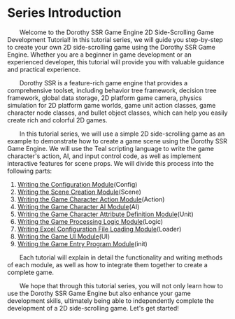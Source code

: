 
# Series Introduction

&emsp;&emsp;Welcome to the Dorothy SSR Game Engine 2D Side-Scrolling Game Development Tutorial! In this tutorial series, we will guide you step-by-step to create your own 2D side-scrolling game using the Dorothy SSR Game Engine. Whether you are a beginner in game development or an experienced developer, this tutorial will provide you with valuable guidance and practical experience.

&emsp;&emsp;Dorothy SSR is a feature-rich game engine that provides a comprehensive toolset, including behavior tree framework, decision tree framework, global data storage, 2D platform game camera, physics simulation for 2D platform game worlds, game unit action classes, game character node classes, and bullet object classes, which can help you easily create rich and colorful 2D games.

&emsp;&emsp;In this tutorial series, we will use a simple 2D side-scrolling game as an example to demonstrate how to create a game scene using the Dorothy SSR Game Engine. We will use the Teal scripting language to write the game character's action, AI, and input control code, as well as implement interactive features for scene props. We will divide this process into the following parts:

   1. [Writing the Configuration Module](config)(Config)
   2. [Writing the Scene Creation Module](scene)(Scene)
   3. [Writing the Game Character Action Module](action)(Action)
   4. [Writing the Game Character AI Module](ai)(AI)
   5. [Writing the Game Character Attribute Definition Module](unit)(Unit)
   6. [Writing the Game Processing Logic Module](logic)(Logic)
   7. [Writing Excel Configuration File Loading Module](loader)(Loader)
   8. [Writing the Game UI Module](ui)(UI)
   9. [Writing the Game Entry Program Module](init)(init)

&emsp;&emsp;Each tutorial will explain in detail the functionality and writing methods of each module, as well as how to integrate them together to create a complete game.

&emsp;&emsp;We hope that through this tutorial series, you will not only learn how to use the Dorothy SSR Game Engine but also enhance your game development skills, ultimately being able to independently complete the development of a 2D side-scrolling game. Let's get started!